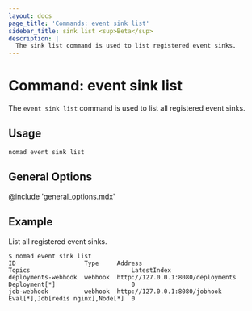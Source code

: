 ```yaml
---
layout: docs
page_title: 'Commands: event sink list'
sidebar_title: sink list <sup>Beta</sup>
description: |
  The sink list command is used to list registered event sinks.
---
```


# Command: event sink list

The `event sink list` command is used to list all registered event sinks.

## Usage

```plaintext
nomad event sink list
```

## General Options

@include 'general_options.mdx'

## Example

List all registered event sinks.

```shell-session
$ nomad event sink list
ID                   Type     Address                            Topics                            LatestIndex
deployments-webhook  webhook  http://127.0.0.1:8080/deployments  Deployment[*]                     0
job-webhook          webhook  http://127.0.0.1:8080/jobhook      Eval[*],Job[redis nginx],Node[*]  0
```
